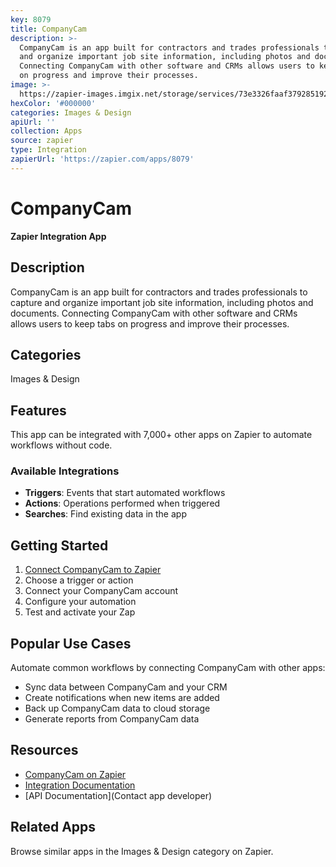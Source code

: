 ```yaml
---
key: 8079
title: CompanyCam
description: >-
  CompanyCam is an app built for contractors and trades professionals to capture
  and organize important job site information, including photos and documents.
  Connecting CompanyCam with other software and CRMs allows users to keep tabs
  on progress and improve their processes.
image: >-
  https://zapier-images.imgix.net/storage/services/73e3326faaf3792851927ead8d65ad50.png?auto=format%2Ccompress&ixlib=python-3.0.0&q=50
hexColor: '#000000'
categories: Images & Design
apiUrl: ''
collection: Apps
source: zapier
type: Integration
zapierUrl: 'https://zapier.com/apps/8079'
---
```

# CompanyCam

**Zapier Integration App**

## Description

CompanyCam is an app built for contractors and trades professionals to capture and organize important job site information, including photos and documents. Connecting CompanyCam with other software and CRMs allows users to keep tabs on progress and improve their processes.

## Categories

Images & Design

## Features

This app can be integrated with 7,000+ other apps on Zapier to automate workflows without code.

### Available Integrations

- **Triggers**: Events that start automated workflows
- **Actions**: Operations performed when triggered
- **Searches**: Find existing data in the app

## Getting Started

1. [Connect CompanyCam to Zapier](https://zapier.com/apps/8079)
2. Choose a trigger or action
3. Connect your CompanyCam account
4. Configure your automation
5. Test and activate your Zap

## Popular Use Cases

Automate common workflows by connecting CompanyCam with other apps:

- Sync data between CompanyCam and your CRM
- Create notifications when new items are added
- Back up CompanyCam data to cloud storage
- Generate reports from CompanyCam data

## Resources

- [CompanyCam on Zapier](https://zapier.com/apps/8079)
- [Integration Documentation](https://zapier.com/apps/8079/integrations)
- [API Documentation](Contact app developer)

## Related Apps

Browse similar apps in the Images & Design category on Zapier.
